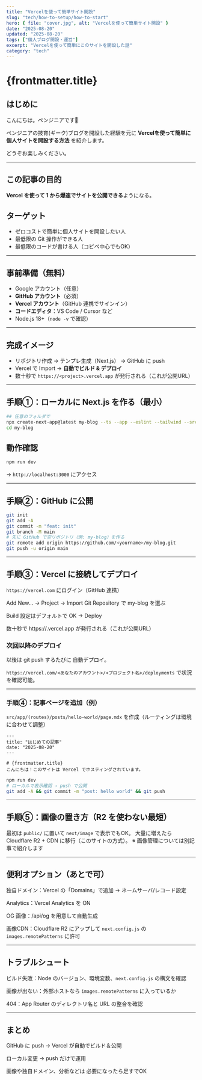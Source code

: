 ```yaml
---
title: "Vercelを使って簡単サイト開設"
slug: "tech/how-to-setup/how-to-start"
hero: { file: "cover.jpg", alt: "Vercelを使って簡単サイト開設" }
date: "2025-08-20"
updated: "2025-08-20"
tags: ["個人ブログ開設・運営"]
excerpt: "Vercelを使って簡単にこのサイトを開設した話"
category: "tech"
---
```

# {frontmatter.title}

## はじめに
こんにちは。ペンジニアです🐧

ペンジニアの技育(ギーク)ブログを開設した経験を元に
**Vercelを使って簡単に個人サイトを開設する方法** を紹介します。

どうぞお楽しみください。

---

## この記事の目的
**Vercel を使って 1 から爆速でサイトを公開できる**ようになる。

## ターゲット
- ゼロコストで簡単に個人サイトを開設したい人  
- 最低限の Git 操作ができる人  
- 最低限のコードが書ける人（コピペ中心でもOK）

---

## 事前準備（無料）
- Google アカウント（任意）
- **GitHub アカウント**（必須）
- **Vercel アカウント**（GitHub 連携でサインイン）
- **コードエディタ**：VS Code / Cursor など
- Node.js 18+（`node -v` で確認）

---

## 完成イメージ
- リポジトリ作成 → テンプレ生成（Next.js） → GitHub に push  
- Vercel で Import → **自動でビルド & デプロイ**  
- 数十秒で `https://<project>.vercel.app` が発行される（これが公開URL）

---

## 手順①：ローカルに Next.js を作る（最小）

```bash
## 任意のフォルダで
npx create-next-app@latest my-blog --ts --app --eslint --tailwind --src-dir --use-npm
cd my-blog
```

## 動作確認

```bash
npm run dev
```

→ `http://localhost:3000` にアクセス

---

## 手順②：GitHub に公開

```bash
git init
git add -A
git commit -m "feat: init"
git branch -M main
# 先に GitHub で空リポジトリ（例: my-blog）を作る
git remote add origin https://github.com/<yourname>/my-blog.git
git push -u origin main
```

---

## 手順③：Vercel に接続してデプロイ

`https://vercel.com` にログイン（GitHub 連携）

Add New… → Project → Import Git Repository で my-blog を選ぶ

Build 設定はデフォルトで OK → Deploy

数十秒で https://<project>.vercel.app が発行される（これが公開URL）

### 次回以降のデプロイ
以後は git push するたびに 自動デプロイ。

`https://vercel.com/<あなたのアカウント>/<プロジェクト名>/deployments`
で状況を確認可能。

---

### 手順④：記事ページを追加（例）

`src/app/(routes)/posts/hello-world/page.mdx` を作成（ルーティングは環境に合わせて調整）

```mdx
---
title: "はじめての記事"
date: "2025-08-20"
---

# {frontmatter.title}
こんにちは！このサイトは Vercel でホスティングされています。

```

```bash
npm run dev
# ローカルで表示確認 → push で公開
git add -A && git commit -m "post: hello world" && git push
```

---

## 手順⑤：画像の置き方（R2 を使わない最短）

最初は `public/` に置いて `next/image` で表示でもOK。
大量に増えたら Cloudflare R2 + CDN に移行（このサイトの方式）。
※ 画像管理については別記事で紹介します

---

## 便利オプション（あとで可）

独自ドメイン：Vercel の「Domains」で追加 → ネームサーバ/レコード設定

Analytics：Vercel Analytics を ON

OG 画像：/api/og を用意して自動生成

画像CDN：Cloudflare R2 にアップして `next.config.js` の `images.remotePatterns` に許可

---

## トラブルシュート

ビルド失敗：Node のバージョン、環境変数、`next.config.js` の構文を確認

画像が出ない：外部ホストなら `images.remotePatterns` に入っているか

404：App Router のディレクトリ名と URL の整合を確認

---

## まとめ

GitHub に push → Vercel が自動でビルド＆公開

ローカル変更 → push だけで運用

画像や独自ドメイン、分析などは 必要になったら足すでOK